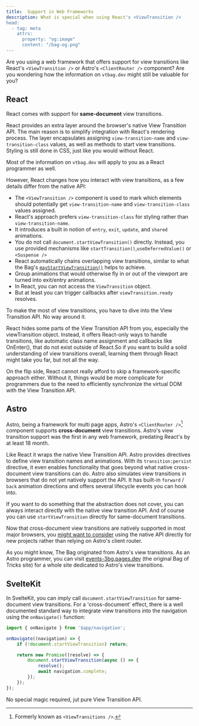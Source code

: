```yaml
---
title:  Support in Web Frameworks
description: What is special when using React's <ViewTransition />
head:
  - tag: meta
    attrs:
      property: "og:image"
      content: "/bag-og.png"
---
```



Are you using a web  framework that offers support for view transitions like React's `<ViewTransition />` or Astro's `<ClientRouter />` component?  Are you wondering how the information on `vtbag.dev` might still be valuable for you?


## React

React comes with support for **same-document** view transitions.

React provides an extra layer around the browser's native View Transition API. The main reason  is to simplify integration with React's rendering process. The layer encapsulates assigning `view-transition-name` and `view-transition-class` values, as well as methods to start view transitions. Styling is still done in CSS, just like you would without React.

Most of the information on `vtbag.dev` will apply to you as a React programmer as well.

However, React changes how you interact with view transitions,  as a few details differ from the native API:

- The `<ViewTransition />` component is used to mark which elements should potentially get `view-transition-name` and `view-transition-class` values assigned.
- React's approach prefers `view-transition-class` for styling rather than `view-transition-name`.
- It introduces a built in notion of `entry`, `exit`, `update`, and `shared` animations.
- You do not call `document.startViewTransition()` directly. Instead, you use provided mechanisms like `startTransition()`,`useDeferredValue()` or `<Suspense />`
- React automatically chains overlapping view transitions, similar to what the Bag's [`mayStartViewTransition()`](/tools/utensil-drawer/#maystartviewtransition) helps to achieve.
- Group animations that would otherwise fly in or out of the viewport are turned into exit/entry animations.
- In React, you can not access the `ViewTransition` object.
- But at least you can trigger callbacks after `viewTransition.ready` resolves.

To make the most of view transitions, you have to dive into the View Transition API. No way around it.

React hides some parts of the View Transition API from you, especially the viewTransition object. Instead, it offers React-only ways to handle transitions, like automatic class name assignment and callbacks like OnEnter(), that do not exist outside of React.So if you want to build a solid understanding of view transitions overall, learning them through React might take you far, but not all the way.

On the flip side, React cannot really afford to skip a framework-specific approach either. Without it, things would be more complicate for programmers due to the need to efficiently synchronize the virtual DOM with the View Transition API.



## Astro

Astro, being a framework for multi page apps,  Astro's `<ClientRouter />`[^1] component supports **cross-document** view transitions. Astro's view transition support was the first in any web framework, predating React's by at least 18 month.

Like React it wraps the native View Transition API. Astro provides directives to define view transition names and animations. With its `transition:persist` directive, it even enables functionality that goes beyond what native cross-document view transitions can do. Astro also simulates view transitions in browsers that do not yet natively support the API. It has built-in `forward` / `back` animation directions  and offers several lifecycle events you can hook into.


If you want to do something that the abstraction does not cover, you can always interact directly with the native view transition API. And of course you can use `startViewTransition` directly for same-document transitions.

Now that cross-document view transitions are natively supported in most major browsers, you [might want to consider](https://events-3bg.pages.dev/jotter/astro-view-transitions/) using the native API directly for new projects  rather than relying on Astro's client router.

As you might know, The Bag originated from Astro's view transitions. As an Astro programmer, you can visit [events-3bg.pages.dev](https://events-3bg.pages.dev) (the original Bag of Tricks site) for a whole site dedicated to Astro's view transitions.

## SvelteKit

In SvelteKit, you can imply call `document.startViewTransition` for same-document view transitions. For a 'cross-document' effect, there is a well documented standard way to integrate view transitions into the navigation using the `onNavigate()` function:

```js
import { onNavigate } from '$app/navigation';

onNavigate((navigation) => {
	if (!document.startViewTransition) return;

	return new Promise((resolve) => {
		document.startViewTransition(async () => {
			resolve();
			await navigation.complete;
		});
	});
});
```
No   special magic required, jut pure View Transition API.



[^1]: Formerly known as `<ViewTransitions />`.